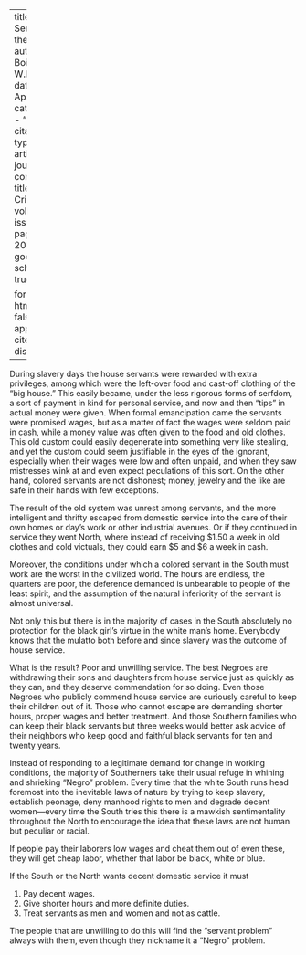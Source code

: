 
---
title: 'The Servant in the South'
author: Du Bois, W.E.B.
date: Apr. 1912
categories: 
  - ""
citation: 
  type: article-journal
  container-title: The Crisis
  volume: 3
  issue: 6
  page: 200-201
google-scholar: true

format:
  html:
    toc: false
    appendix-cite-as: display
---


During slavery days the house servants were rewarded with extra privileges, among which were the left-over food and cast-off clothing of the "big house." This easily became, under the less rigorous forms of serfdom, a sort of payment in kind for personal service, and now and then "tips" in actual money were given. When formal emancipation came the servants were promised wages, but as a matter of fact the wages were seldom paid in cash, while a money value was often given to the food and old clothes. This old custom could easily degenerate into something very like stealing, and yet the custom could seem justifiable in the eyes of the ignorant, especially when their wages were low and often unpaid, and when they saw mistresses wink at and even expect peculations of this sort. On the other hand, colored servants are not dishonest; money, jewelry and the like are safe in their hands with few exceptions.

The result of the old system was unrest among servants, and the more intelligent and thrifty escaped from domestic service into the care of their own homes or day's work or other industrial avenues. Or if they continued in service they went North, where instead of receiving $1.50 a week in old clothes and cold victuals, they could earn $5 and $6 a week in cash.

Moreover, the conditions under which a colored servant in the South must work are the worst in the civilized world. The hours are endless, the quarters are poor, the deference demanded is unbearable to people of the least spirit, and the assumption of the natural inferiority of the servant is almost universal.

Not only this but there is in the majority of cases in the South absolutely no protection for the black girl's virtue in the white man's home. Everybody knows that the mulatto both before and since slavery was the outcome of house service.

What is the result? Poor and un­willing service. The best Negroes are withdrawing their sons and daughters from house service just as quickly as they can, and they deserve commendation for so doing. Even those Negroes who publicly commend house service are curiously careful to keep their children out of it. Those who cannot escape are demanding shorter hours, proper wages and better treatment. And those Southern families who can keep their black servants but three weeks would better ask advice of their neighbors who keep good and faithful black servants for ten and twenty years.

Instead of responding to a legiti­mate demand for change in working conditions, the majority of South­erners take their usual refuge in whining and shrieking "Negro" problem. Every time that the white South runs head foremost into the inevitable laws of nature by trying to keep slavery, establish peonage, deny manhood rights to men and de­grade decent women---every time the
South tries this there is a mawkish sentimentality throughout the North to encourage the idea that these laws are not human but peculiar or racial.

If people pay their laborers low wages and cheat them out of even these, they will get cheap labor, whether that labor be black, white or blue.

If the South or the North wants de­cent domestic service it must

1. Pay decent wages.
2. Give shorter hours and more definite duties.
3. Treat servants as men and women and not as cattle.

The people that are unwilling to do this will find the "servant problem" always with them, even though they nickname it a "Negro" problem.

